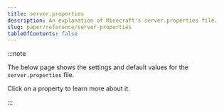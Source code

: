 ```yaml
---
title: server.properties
description: An explanation of Minecraft's server.properties file.
slug: paper/reference/server-properties
tableOfContents: false
---
```



:::note

The below page shows the settings and default values for the `server.properties` file.

Click on a property to learn more about it.

:::

<ConfigNode data={parse(ServerPropertiesYML)} lang="properties" />

